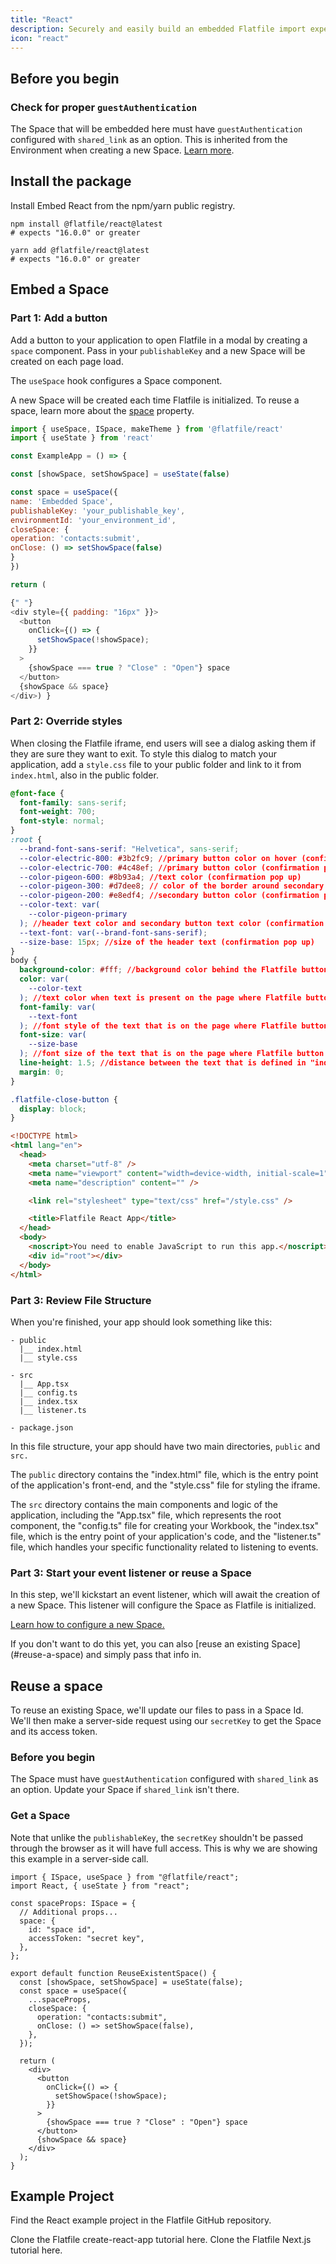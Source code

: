 ```yaml
---
title: "React"
description: Securely and easily build an embedded Flatfile import experience into your React application
icon: "react"
---
```


<Snippet file="shared/embed_concepts.mdx" />

## Before you begin

<Snippet file="shared/pk_needed.mdx" />

### Check for proper `guestAuthentication`

The Space that will be embedded here must have `guestAuthentication`
configured with `shared_link` as an option. This is inherited from
the Environment when creating a new Space. [Learn
more](../../../../developer-tools/environment#guest-authentication).

## Install the package

Install Embed React from the npm/yarn public registry.

<CodeGroup>

```npm npm
npm install @flatfile/react@latest
# expects "16.0.0" or greater
```

```yarn yarn
yarn add @flatfile/react@latest
# expects "16.0.0" or greater
```

</CodeGroup>

## Embed a Space

### Part 1: Add a button

Add a button to your application to open Flatfile in a modal by creating a `space` component. Pass in your `publishableKey` and a new Space will be created on each page load.

The `useSpace` hook configures a Space component.

A new Space will be created each time Flatfile is initialized. To reuse a space, learn more about the [space](#space) property.

```js src/App.tsx
import { useSpace, ISpace, makeTheme } from '@flatfile/react'
import { useState } from 'react'

const ExampleApp = () => {

const [showSpace, setShowSpace] = useState(false)

const space = useSpace({
name: 'Embedded Space',
publishableKey: 'your_publishable_key',
environmentId: 'your_environment_id',
closeSpace: {
operation: 'contacts:submit',
onClose: () => setShowSpace(false)
}
})

return (

{" "}
<div style={{ padding: "16px" }}>
  <button
    onClick={() => {
      setShowSpace(!showSpace);
    }}
  >
    {showSpace === true ? "Close" : "Open"} space
  </button>
  {showSpace && space}
</div>) }
```

### Part 2: Override styles

When closing the Flatfile iframe, end users will see a dialog asking them if they are sure they want to exit. To style this dialog to match your application, add a `style.css` file to your public folder and link to it from `index.html`, also in the public folder.

<CodeGroup>

```css public/style.css
@font-face {
  font-family: sans-serif;
  font-weight: 700;
  font-style: normal;
}
:root {
  --brand-font-sans-serif: "Helvetica", sans-serif;
  --color-electric-800: #3b2fc9; //primary button color on hover (confirmation pop up)
  --color-electric-700: #4c48ef; //primary button color (confirmation pop up)
  --color-pigeon-600: #8b93a4; //text color (confirmation pop up)
  --color-pigeon-300: #d7dee8; // color of the border around secondary button (confirmation pop up)
  --color-pigeon-200: #e8edf4; //secondary button color (confirmation pop up)
  --color-text: var(
    --color-pigeon-primary
  ); //header text color and secondary button text color (confirmation pop up)
  --text-font: var(--brand-font-sans-serif);
  --size-base: 15px; //size of the header text (confirmation pop up)
}
body {
  background-color: #fff; //background color behind the Flatfile button
  color: var(
    --color-text
  ); //text color when text is present on the page where Flatfile button is embedded (text defined inside "index.html" file
  font-family: var(
    --text-font
  ); //font style of the text that is on the page where Flatfile button is embedded (text defined inside "index.html" file
  font-size: var(
    --size-base
  ); //font size of the text that is on the page where Flatfile button is embedded (text defined inside "index.html" file
  line-height: 1.5; //distance between the text that is defined in "index.html" file and the Flatfile button. Also distance between header text and description on confirmation pop up.
  margin: 0;
}

.flatfile-close-button {
  display: block;
}
```

```html public/index.html
<!DOCTYPE html>
<html lang="en">
  <head>
    <meta charset="utf-8" />
    <meta name="viewport" content="width=device-width, initial-scale=1" />
    <meta name="description" content="" />

    <link rel="stylesheet" type="text/css" href="/style.css" />

    <title>Flatfile React App</title>
  </head>
  <body>
    <noscript>You need to enable JavaScript to run this app.</noscript>
    <div id="root"></div>
  </body>
</html>
```

</CodeGroup>

### Part 3: Review File Structure

When you're finished, your app should look something like this:

```
- public
  |__ index.html
  |__ style.css

- src
  |__ App.tsx
  |__ config.ts
  |__ index.tsx
  |__ listener.ts

- package.json
```

In this file structure, your app should have two main directories, `public` and `src.`

The `public` directory contains the "index.html" file, which is the entry point of the application's front-end, and the "style.css" file for styling the iframe.

The `src` directory contains the main components and logic of the application, including the "App.tsx" file, which represents the root component, the "config.ts" file for creating your Workbook, the "index.tsx" file, which is the entry point of your application's code, and the "listener.ts" file, which handles your specific functionality related to listening to events.

### Part 3: Start your event listener or reuse a Space

In this step, we'll kickstart an event listener, which will await the creation of a new Space. This listener will configure the Space as Flatfile is initialized.

[Learn how to configure a new Space.](../../../../guides/dynamic-configurations)

<Info>
  If you don't want to do this yet, you can also [reuse an existing
  Space](#reuse-a-space) and simply pass that info in.
</Info>

## Reuse a space

To reuse an existing Space, we'll update our files to pass in a Space Id. We'll then make a server-side request using our `secretKey` to get the Space and its access token.

### Before you begin

The Space must have `guestAuthentication` configured with `shared_link` as an
option. Update your Space if `shared_link` isn't there.

### Get a Space

Note that unlike the `publishableKey`, the `secretKey` shouldn't be passed through the
browser as it will have full access. This is why we are showing this example
in a server-side call.

<CodeGroup>

```tsx App.tsx
import { ISpace, useSpace } from "@flatfile/react";
import React, { useState } from "react";

const spaceProps: ISpace = {
  // Additional props...
  space: {
    id: "space id",
    accessToken: "secret key",
  },
};

export default function ReuseExistentSpace() {
  const [showSpace, setShowSpace] = useState(false);
  const space = useSpace({
    ...spaceProps,
    closeSpace: {
      operation: "contacts:submit",
      onClose: () => setShowSpace(false),
    },
  });

  return (
    <div>
      <button
        onClick={() => {
          setShowSpace(!showSpace);
        }}
      >
        {showSpace === true ? "Close" : "Open"} space
      </button>
      {showSpace && space}
    </div>
  );
}
```

</CodeGroup>

## Example Project

Find the React example project in the Flatfile GitHub repository.

<CardGroup cols={2}>
  <Card
    title="create-flatfile-react"
    icon="react"
    href="https://github.com/FlatFilers/create-flatfile-react"
  >
    Clone the Flatfile create-react-app tutorial here.
  </Card>
  <Card
    title="flatfile-nextjs"
    icon="javascript"
    href="https://github.com/FlatFilers/flatfile-nextjs"
  >
    Clone the Flatfile Next.js tutorial here.
  </Card>
</CardGroup>
